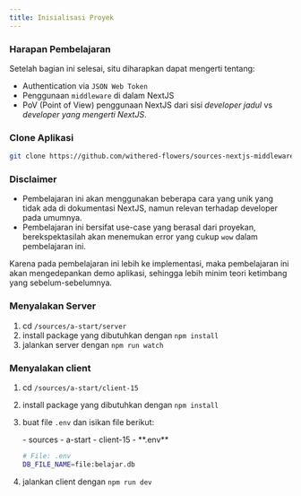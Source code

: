 ```yaml
---
title: Inisialisasi Proyek
---
```



### Harapan Pembelajaran

Setelah bagian ini selesai, situ diharapkan dapat mengerti tentang:

- Authentication via `JSON Web Token`
- Penggunaan `middleware` di dalam NextJS
- PoV (Point of View) penggunaan NextJS dari sisi _developer jadul_ vs _developer yang mengerti NextJS_.

### Clone Aplikasi

```sh
git clone https://github.com/withered-flowers/sources-nextjs-middleware-auth.git
```

### Disclaimer

- Pembelajaran ini akan menggunakan beberapa cara yang unik yang tidak ada di dokumentasi NextJS, namun relevan terhadap developer pada umumnya.
- Pembelajaran ini bersifat use-case yang berasal dari proyekan, berekspektasilah akan menemukan error yang cukup `wow` dalam pembelajaran ini.

Karena pada pembelajaran ini lebih ke implementasi, maka pembelajaran ini akan mengedepankan demo aplikasi, sehingga lebih minim teori ketimbang yang sebelum-sebelumnya.

### Menyalakan Server

1. cd `/sources/a-start/server`
1. install package yang dibutuhkan dengan `npm install`
1. jalankan server dengan `npm run watch`

### Menyalakan client

1. cd `/sources/a-start/client-15`
1. install package yang dibutuhkan dengan `npm install`
1. buat file `.env` dan isikan file berikut:

   <FileTree>
   - sources
      - a-start
         - client-15
            - **.env**
   </FileTree>

   ```sh
   # File: .env
   DB_FILE_NAME=file:belajar.db
   ```

1. jalankan client dengan `npm run dev`
